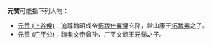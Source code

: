 '''元赞'''可能指下列人物：
*[[元赞_(上谷侯)|元赞 (上谷侯)]]：追尊魏昭成帝[[拓跋什翼犍|拓跋什翼犍]]玄孙，常山康王[[拓跋素|拓跋素]]之子。
*[[元赞_(广平公)|元赞 (广平公)]]：[[魏孝文帝|魏孝文帝]]曾孙，广平文懿王[[元悌|元悌]]之子。

{{消歧义|cat=二字元姓人名消歧义}}